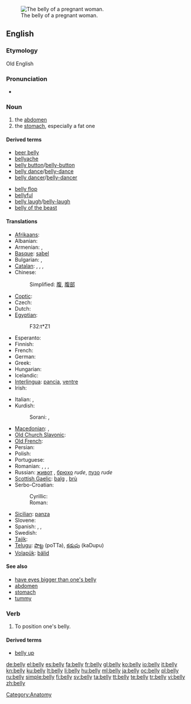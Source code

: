 [[Image:Pregnant belly button.jpg|thumb|right|The belly of a pregnant woman.]]
==English==

===Etymology===
Old English {{term|bælg|bælġ}}

===Pronunciation===
* {{audio|en-us-belly.ogg|Audio (US)}}
*: {{rhymes|ɛli}}

===Noun===
{{en-noun|bell|ies}}

# the [[abdomen]]
# the [[stomach]], especially a fat one

====Derived terms====
{{rel-top|Terms derived from "belly"}}
* [[beer belly]]
* [[bellyache]]
* [[belly button]]/[[belly-button]]
* [[belly dance]]/[[belly-dance]]
* [[belly dancer]]/[[belly-dancer]]
{{rel-mid}}
* [[belly flop]]
* [[bellyful]]
* [[belly laugh]]/[[belly-laugh]]
* [[belly of the beast]]
{{rel-bottom}}

====Translations====
{{trans-top|abdomen}}
* [[Afrikaans]]: {{t-|af|maag|xs=Afrikaans}}
* Albanian: {{t+|sq|bark|xs=Albanian}}
* Armenian: {{t-|hy|փոր|tr=p’or}},  {{t-|hy|որովայն|tr=orovayn}}
* [[Basque]]: [[sabel]]
* Bulgarian: {{t+|bg|корем}},  {{t|bg|шкембе}}
* [[Catalan]]: {{t+|ca|buc|m}}, {{t-|ca|abdomen|m}}, {{t+|ca|panxa|f}}, {{t+|ca|ventre}}
* Chinese:
*: Simplified: [[腹]], [[腹部]]
* [[Coptic]]: {{tø|cop|ϩⲏ|tr=hē|sc=Copt}}
* Czech: {{t-|cs|břicho|n}}
* Dutch: {{t+|nl|buik}}
* [[Egyptian]]: {{tø|egy|ẖt|sc=Egyp}}
*: <hiero>F32:t*Z1</hiero>
* Esperanto: {{t-|eo|ventro|xs=Esperanto}}
* Finnish: {{t+|fi|maha}}
* French: {{t+|fr|ventre|m}}
* German: {{t+|de|Bauch|m}}
* Greek: {{t+|el|κοιλιά|tr=koiliá}}
* Hungarian: {{t+|hu|has}}
* Icelandic: {{t+|is|magi|m}}
* [[Interlingua]]: [[pancia]], [[ventre]]
* Irish: {{t-|ga|bolg|m|xs=Irish}}
{{trans-mid}}
* Italian: {{t+|it|pancia|f}}, {{t+|it|ventre|f}}
* Kurdish:
*: Sorani: {{t|ku|زگ|tr=zig|sc=ku-Arab}}, {{t|ku|ورگ|tr=wirg|sc=ku-Arab}}
* [[Macedonian]]: {{t-|mk|мев|m|tr=mev}},  {{t-|mk|стомак|m|tr=stómak}}
* [[Old Church Slavonic]]: {{tø|cu|чрѣво|n|tr=črěvo|sc=Cyrs}}
* [[Old French]]: {{tø|fro|ventre|m}}
* Persian: {{t+|fa|شکم|tr=šekam|xs=Persian}}
* Polish: {{t+|pl|brzuch|m}}
* Portuguese: {{t+|pt|barriga|f}}
* Romanian: {{t|ro|burtă}},  {{t|ro|abdomen}},  {{t|ro|pântece}},  {{t|ro|vintre}}
* Russian: [[живот]] {{m}}, [[брюхо]] {{n}} ''rude'', [[пузо]] {{n}} ''rude''
* [[Scottish Gaelic]]: [[balg]] {{m}}, [[brù]] {{f}}
* Serbo-Croatian:
*: Cyrillic: {{tø|sh|трбух|m|sc=Cyrl|xs=Serbo-Croatian}}
*: Roman: {{tø|sh|trbuh|m|xs=Serbo-Croatian}}
* [[Sicilian]]: [[panza]] {{f}}
* Slovene: {{t+|sl|trebuh|m}}
* Spanish: {{t+|es|barriga}}, {{t+|es|panza}}, {{t+|es|vientre}}
* Swedish: {{t+|sv|mage}}
* [[Tajik]]: {{t-|tg|шикам|tr=šikam|sc=Cyrl|xs=Tajik}}
* [[Telugu]]: [[పొట్ట]] (poTTa), [[కడుపు]] (kaDupu)
* [[Volapük]]: [[bälid]]
{{trans-bottom}}

====See also====
* [[have eyes bigger than one's belly]]
* [[abdomen]]
* [[stomach]]
* [[tummy]]

===Verb===
{{en-verb|bellies|bellying|bellied}}

# To position one's belly.

====Derived terms====
* [[belly up]]

[[Category:Anatomy]]

[[de:belly]]
[[el:belly]]
[[es:belly]]
[[fa:belly]]
[[fr:belly]]
[[gl:belly]]
[[ko:belly]]
[[io:belly]]
[[it:belly]]
[[kn:belly]]
[[ku:belly]]
[[lt:belly]]
[[li:belly]]
[[hu:belly]]
[[ml:belly]]
[[ja:belly]]
[[oc:belly]]
[[pl:belly]]
[[ru:belly]]
[[simple:belly]]
[[fi:belly]]
[[sv:belly]]
[[ta:belly]]
[[tt:belly]]
[[te:belly]]
[[tr:belly]]
[[vi:belly]]
[[zh:belly]]